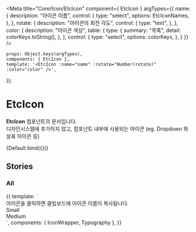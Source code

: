 
<Meta
    title="Core/Icon/EtcIcon"
    component={ EtcIcon }
    argTypes={{
        name: {
            description: "아이콘 이름",
            control: {
                type: "select",
                options: EtcIconNames,
            },
        },
        rotate: {
            description: "아이콘의 회전 각도",
            control: {
                type: "text",
            },
        },
        color: {
            description: "아이콘 색상",
            table: {
                type: {
                    summary: "목록",
                    detail: colorKeys.toString(),
                },
            },
            control: {
                type: "select",
                options: colorKeys,
            },
        }
    }}
/>

    props: Object.keys(argTypes),
    components: { EtcIcon },
    template: '<EtcIcon :name="name" :rotate="Number(rotate)" :color="color" />',
});

# EtcIcon

**EtcIcon** 컴포넌트의 문서입니다.<br />
디자인시스템에 추가하지 않고, 컴포넌트 내부에 사용되는 아이콘 (eg. Dropdown 화살표 아이콘 등)

<Story name="Default" height="100px">
    {Default.bind({})}
</Story>

<ArgsTable story="Default" />

## Stories
### All
<Canvas>
    <Story name="All" height="100px">
        {{
            template: `
                <div>
                    <Typography type="body1" color="gray500">아이콘을 클릭하면 클립보드에 아이콘 이름이 복사됩니다.</Typography>
                    <!-- small -->
                    <div>
                        <Typography type="body1" style="margin-bottom: 10px">Small</Typography>
                        <div style="display: flex; flex-wrap: wrap;">
                            <IconWrapper component-name="EtcIcon" name="IconDropdownSmallFillEtc" />
                        </div>
                    </div>
                    <!-- medium -->
                    <div>
                        <Typography type="body1" style="margin-bottom: 10px">Medium</Typography>
                        <div style="display: flex; flex-wrap: wrap;">
                            <IconWrapper component-name="EtcIcon" name="IconDropdownMediumLineEtc" />
                        </div>
                    </div>
                </div>
            `,
             components: { IconWrapper, Typography },
        }}
    </Story>
</Canvas>
